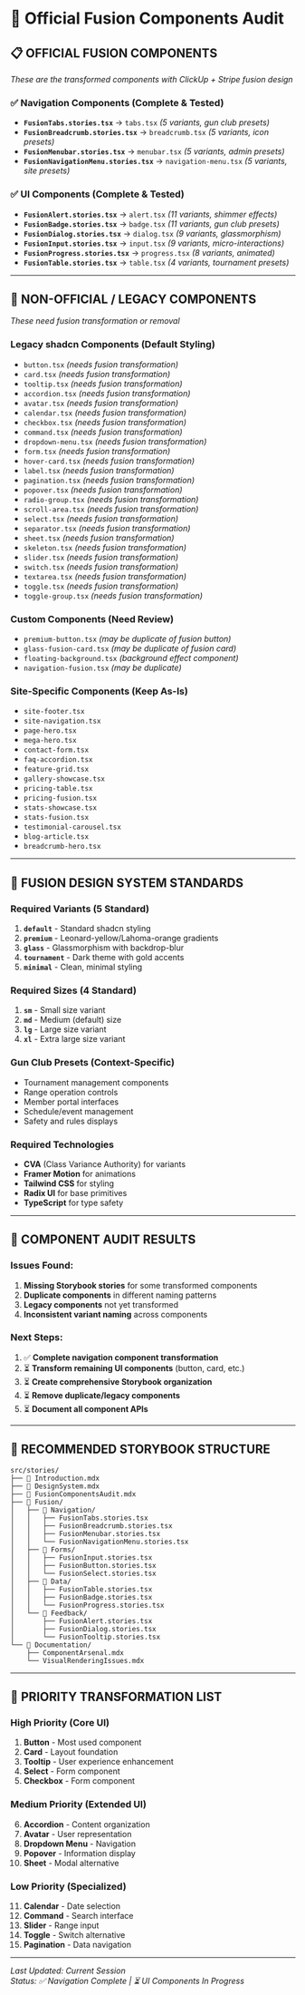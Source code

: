 # 🎯 Official Fusion Components Audit

## 📋 **OFFICIAL FUSION COMPONENTS** 
*These are the transformed components with ClickUp + Stripe fusion design*

### **✅ Navigation Components (Complete & Tested)**
- **`FusionTabs.stories.tsx`** → `tabs.tsx` *(5 variants, gun club presets)*
- **`FusionBreadcrumb.stories.tsx`** → `breadcrumb.tsx` *(5 variants, icon presets)*  
- **`FusionMenubar.stories.tsx`** → `menubar.tsx` *(5 variants, admin presets)*
- **`FusionNavigationMenu.stories.tsx`** → `navigation-menu.tsx` *(5 variants, site presets)*

### **✅ UI Components (Complete & Tested)**
- **`FusionAlert.stories.tsx`** → `alert.tsx` *(11 variants, shimmer effects)*
- **`FusionBadge.stories.tsx`** → `badge.tsx` *(11 variants, gun club presets)*
- **`FusionDialog.stories.tsx`** → `dialog.tsx` *(9 variants, glassmorphism)*
- **`FusionInput.stories.tsx`** → `input.tsx` *(9 variants, micro-interactions)*
- **`FusionProgress.stories.tsx`** → `progress.tsx` *(8 variants, animated)*
- **`FusionTable.stories.tsx`** → `table.tsx` *(4 variants, tournament presets)*

---

## 🚨 **NON-OFFICIAL / LEGACY COMPONENTS**
*These need fusion transformation or removal*

### **Legacy shadcn Components (Default Styling)**
- `button.tsx` *(needs fusion transformation)*
- `card.tsx` *(needs fusion transformation)*
- `tooltip.tsx` *(needs fusion transformation)*
- `accordion.tsx` *(needs fusion transformation)*
- `avatar.tsx` *(needs fusion transformation)*
- `calendar.tsx` *(needs fusion transformation)*
- `checkbox.tsx` *(needs fusion transformation)*
- `command.tsx` *(needs fusion transformation)*
- `dropdown-menu.tsx` *(needs fusion transformation)*
- `form.tsx` *(needs fusion transformation)*
- `hover-card.tsx` *(needs fusion transformation)*
- `label.tsx` *(needs fusion transformation)*
- `pagination.tsx` *(needs fusion transformation)*
- `popover.tsx` *(needs fusion transformation)*
- `radio-group.tsx` *(needs fusion transformation)*
- `scroll-area.tsx` *(needs fusion transformation)*
- `select.tsx` *(needs fusion transformation)*
- `separator.tsx` *(needs fusion transformation)*
- `sheet.tsx` *(needs fusion transformation)*
- `skeleton.tsx` *(needs fusion transformation)*
- `slider.tsx` *(needs fusion transformation)*
- `switch.tsx` *(needs fusion transformation)*
- `textarea.tsx` *(needs fusion transformation)*
- `toggle.tsx` *(needs fusion transformation)*
- `toggle-group.tsx` *(needs fusion transformation)*

### **Custom Components (Need Review)**
- `premium-button.tsx` *(may be duplicate of fusion button)*
- `glass-fusion-card.tsx` *(may be duplicate of fusion card)*
- `floating-background.tsx` *(background effect component)*
- `navigation-fusion.tsx` *(may be duplicate)*

### **Site-Specific Components (Keep As-Is)**
- `site-footer.tsx`
- `site-navigation.tsx`
- `page-hero.tsx`
- `mega-hero.tsx`
- `contact-form.tsx`
- `faq-accordion.tsx`
- `feature-grid.tsx`
- `gallery-showcase.tsx`
- `pricing-table.tsx`
- `pricing-fusion.tsx`
- `stats-showcase.tsx`
- `stats-fusion.tsx`
- `testimonial-carousel.tsx`
- `blog-article.tsx`
- `breadcrumb-hero.tsx`

---

## 🎨 **FUSION DESIGN SYSTEM STANDARDS**

### **Required Variants (5 Standard)**
1. **`default`** - Standard shadcn styling
2. **`premium`** - Leonard-yellow/Lahoma-orange gradients  
3. **`glass`** - Glassmorphism with backdrop-blur
4. **`tournament`** - Dark theme with gold accents
5. **`minimal`** - Clean, minimal styling

### **Required Sizes (4 Standard)**
1. **`sm`** - Small size variant
2. **`md`** - Medium (default) size
3. **`lg`** - Large size variant  
4. **`xl`** - Extra large size variant

### **Gun Club Presets (Context-Specific)**
- Tournament management components
- Range operation controls
- Member portal interfaces
- Schedule/event management
- Safety and rules displays

### **Required Technologies**
- **CVA** (Class Variance Authority) for variants
- **Framer Motion** for animations
- **Tailwind CSS** for styling
- **Radix UI** for base primitives
- **TypeScript** for type safety

---

## 🔧 **COMPONENT AUDIT RESULTS**

### **Issues Found:**
1. **Missing Storybook stories** for some transformed components
2. **Duplicate components** in different naming patterns
3. **Legacy components** not yet transformed
4. **Inconsistent variant naming** across components

### **Next Steps:**
1. ✅ **Complete navigation component transformation**
2. ⏳ **Transform remaining UI components** (button, card, etc.)
3. ⏳ **Create comprehensive Storybook organization**
4. ⏳ **Remove duplicate/legacy components**
5. ⏳ **Document all component APIs**

---

## 📁 **RECOMMENDED STORYBOOK STRUCTURE**

```
src/stories/
├── 📄 Introduction.mdx
├── 📄 DesignSystem.mdx  
├── 📄 FusionComponentsAudit.mdx
├── 📁 Fusion/
│   ├── 📁 Navigation/
│   │   ├── FusionTabs.stories.tsx
│   │   ├── FusionBreadcrumb.stories.tsx
│   │   ├── FusionMenubar.stories.tsx
│   │   └── FusionNavigationMenu.stories.tsx
│   ├── 📁 Forms/
│   │   ├── FusionInput.stories.tsx
│   │   ├── FusionButton.stories.tsx
│   │   └── FusionSelect.stories.tsx
│   ├── 📁 Data/
│   │   ├── FusionTable.stories.tsx
│   │   ├── FusionBadge.stories.tsx
│   │   └── FusionProgress.stories.tsx
│   └── 📁 Feedback/
│       ├── FusionAlert.stories.tsx
│       ├── FusionDialog.stories.tsx
│       └── FusionTooltip.stories.tsx
└── 📁 Documentation/
    ├── ComponentArsenal.mdx
    └── VisualRenderingIssues.mdx
```

---

## 🎯 **PRIORITY TRANSFORMATION LIST**

### **High Priority (Core UI)**
1. **Button** - Most used component
2. **Card** - Layout foundation  
3. **Tooltip** - User experience enhancement
4. **Select** - Form component
5. **Checkbox** - Form component

### **Medium Priority (Extended UI)**
6. **Accordion** - Content organization
7. **Avatar** - User representation
8. **Dropdown Menu** - Navigation
9. **Popover** - Information display
10. **Sheet** - Modal alternative

### **Low Priority (Specialized)**
11. **Calendar** - Date selection
12. **Command** - Search interface
13. **Slider** - Range input
14. **Toggle** - Switch alternative
15. **Pagination** - Data navigation

---

*Last Updated: Current Session*  
*Status: ✅ Navigation Complete | ⏳ UI Components In Progress*